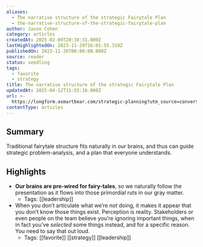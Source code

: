 ```yaml
---
aliases:
  - The narrative structure of the strategic Fairytale Plan
  - the-narrative-structure-of-the-strategic-fairytale-plan
author: Jason Cohen
category: articles
createdAt: 2025-02-09T20:38:31.000Z
lastHighlightedOn: 2023-11-29T16:01:55.319Z
publishedOn: 2023-11-26T00:00:00.000Z
source: reader
status: seedling
tags:
  - favorite
  - strategy
title: The narrative structure of the strategic Fairytale Plan
updatedAt: 2025-04-12T15:55:16.000Z
url: >-
  https://longform.asmartbear.com/strategic-planning?utm_source=convertkit&utm_medium=email&utm_campaign=asmartbear_newsletter
contentType: articles
---
```

## Summary

Traditional fairytale structure fits naturally in our brains, and thus can guide strategic problem-analysis, and a plan that everyone understands.

## Highlights

- **Our brains are pre-wired for fairy-tales**, so we naturally follow the presentation as it flows into those primordial ruts in our gray matter.
    - Tags: [[leadership]]
- When you don’t articulate what we’re _not_ doing, it makes it appear that you don’t know those things exist. Perception is reality. Stakeholders or even people on the team believe you’re ignoring important things, when in fact you’ve _selected_ some things instead, and for a specific reason. You need to say that out loud.
    - Tags: [[favorite]] [[strategy]] [[leadership]]
